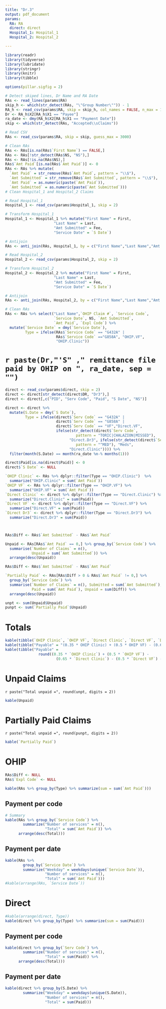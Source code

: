 ---
title: "Dr.3"
output: pdf_document
params:
  RA: RA
  direct: direct
  Hospital_1: Hospital_1
  Hospital_2: Hospital_2

---

```{r libraries, include=FALSE, echo=FALSE}
library(readr)
library(tidyverse)
library(lubridate)
library(stringr)
library(knitr)
library(tibble)
```


```{r digits, messages =FALSE, include=FALSE, warnings = FALSE, echo=FALSE}
options(pillar.sigfig = 2)
```

```{r RAs, messages =FALSE, include=FALSE, warnings = FALSE, echo=FALSE}
# Detect skiped lines, Dr Name and RA Date
RAs <- read_lines(params$RA)
skip_h <- which(str_detect(RAs, "\"Group Number\"")) - 1
RA_h <- read_csv(params$RA, skip = skip_h, col_names = FALSE, n_max = 10)
Dr <- RA_h$X2[RA_h$X1 == "Payee"]
ra_date <- dmy(RA_h$X2[RA_h$X1 == "Payment Date"])
skip <- which(str_detect(RAs, "Accepted\\sClaims"))

# Read CSV
RAs <- read_csv(params$RA, skip = skip, guess_max = 3000)

# Clean RAs
RAs <- RAs[is.na(RAs$`First Name`) == FALSE,]
RAs <- RAs[!str_detect(RAs$NS, "NS"),]
RAs <- RAs[!is.na(RAs$NS),]
RAs$`Amt Paid`[is.na(RAs$`Amt Paid`)] <- 0
RAs <- RAs %>% mutate(
  `Amt Paid` = str_remove(RAs$`Amt Paid`, pattern = "\\$"),
  `Amt Submitted` = str_remove(RAs$`Amt Submitted`, pattern = "\\$"),
  `Amt Paid` = as.numeric(paste(`Amt Paid`)),
  `Amt Submitted` = as.numeric(paste(`Amt Submitted`)))
# Clean Hospital_1 and Hospital_2 Claims

# Read Hospital_1
Hospital_1 <- read_csv(params$Hospital_1, skip = 2)

# Transform Hospital_1
Hospital_1 <- Hospital_1 %>% mutate("First Name" = First,
                      "Last Name" = Last,
                      "Amt Submitted" = Fee,
                      "Service Date" = `S Date`)

# Antijoin
RAs <- anti_join(RAs, Hospital_1, by = c("First Name","Last Name","Amt Submitted","Service Date"))

# Read Hospital_2
Hospital_2 <- read_csv(params$Hospital_2, skip = 2)

# Transform Hospital_2
Hospital_2 <- Hospital_2 %>% mutate("First Name" = First,
                      "Last Name" = Last,
                      "Amt Submitted" = Fee,
                      "Service Date" = `S Date`)

# Antijoin
RAs <- anti_join(RAs, Hospital_2, by = c("First Name","Last Name","Amt Submitted","Service Date"))

# Clean RAs
RAs <- RAs %>% select("Last Name",`OHIP Claim #`, `Service Code`,
                      `Service Date`, NS, `Amt Submitted`,
                      `Amt Paid`, `Expl Code`) %>%
  mutate(`Service Date` = dmy(`Service Date`),
         Type = ifelse(RAs$`Service Code` == "G432A" |
                       RAs$`Service Code` =="G858A", "OHIP.VF",
                       "OHIP.Clinic"))
```

# `r paste(Dr,"'S" ," remittance file paid by OHIP on ", ra_date, sep = "")`

```{r direct, messages =FALSE, include=FALSE, warnings = FALSE, echo=FALSE}
direct <- read_csv(params$direct, skip = 2)
direct <- direct[str_detect(direct$DR, "Dr3"),]
direct <- direct[,c("PID", "Serv Code", "Paid", "S Date", "NS")]

direct <- direct %>% 
  mutate(S.Date = dmy(`S Date`), 
         Type = ifelse(direct$`Serv Code` == "G432A" |
                       direct$`Serv Code` == "G858A" |
                       direct$`Serv Code` == "VF","Direct.VF",
                       ifelse(str_detect(direct$`Serv Code`,
                                pattern = "TORIC|CHALAZION|MISSED"),
                             "Direct.Dr3", ifelse(str_detect(direct$`Serv Code`,
                                pattern = "^MED"), "Meds",
                             "Direct.Clinic")))) %>%
  filter(month(S.Date) == month(ra_date %m-% months(1)))

direct$Paid[is.na(direct$Paid)] <- 0
direct$`S Date` <- NULL
```

```{r sums, messages =FALSE, include=FALSE, warnings = FALSE, echo=FALSE}

`OHIP Clinic` <- RAs %>% dplyr::filter(Type == "OHIP.Clinic")  %>%
  summarize("OHIP.Clinic" = sum(`Amt Paid`))
`OHIP VF` <- RAs %>% dplyr::filter(Type == "OHIP.VF") %>%
  summarize("OHIP.VF" = sum(`Amt Paid`))
`Direct Clinic` <- direct %>% dplyr::filter(Type == "Direct.Clinic") %>%
  summarize("Direct.Clinic" = sum(Paid))
`Direct VF` <- direct %>% dplyr::filter(Type == "Direct.VF") %>%
  summarize("Direct.VF" = sum(Paid))
`Direct Dr3` <- direct %>% dplyr::filter(Type == "Direct.Dr3") %>% 
  summarize("Direct.Dr3" = sum(Paid))



RAs$Diff <- RAs$`Amt Submitted` - RAs$`Amt Paid`

Unpaid <- RAs[RAs$`Amt Paid` == 0,] %>% group_by(`Service Code`) %>%
  summarise(`Number of Claims` = n(),
            Unpaid = sum(`Amt Submitted`)) %>%
  arrange(desc(Unpaid))

RAs$Diff <- RAs$`Amt Submitted` - RAs$`Amt Paid`

`Partially Paid` <- RAs[RAs$Diff > 0 & RAs$`Amt Paid` != 0,] %>%
  group_by(`Service Code`) %>%
  summarise(`Number of Claims` = n(), Submitted = sum(`Amt Submitted`),
            Paid = sum(`Amt Paid`), Unpaid = sum(Diff)) %>%
  arrange(desc(Unpaid))

unpt <- sum(Unpaid$Unpaid)
punpt <- sum(`Partially Paid`$Unpaid)
```

# Totals
```{r Total, echo=FALSE}
kable(tibble(`OHIP Clinic`, `OHIP VF`, `Direct Clinic`, `Direct VF`, `Direct Dr3`))
kable(tibble("Payable" = "(0.35 * OHIP Clinic) + (0.5 * OHIP VF) - (0.65 * Direct Clinic) - (0.5 * Direct VF) - (Direct Dr3)"))
kable(tibble("Payable" = 
               round((0.35 * `OHIP Clinic`) + (0.5 * `OHIP VF`) -
                       (0.65 * `Direct Clinic`) - (0.5 * `Direct VF`) - (`Direct Dr3`), digits = 2)))
```

# Unpaid Claims
`r paste("Total unpaid =", round(unpt, digits = 2))`

```{r Unpaid, echo=FALSE}
kable(Unpaid)
```

\newpage

# Partially Paid Claims
`r paste("Total unpaid =", round(punpt, digits = 2))`
```{r PUnpaid, echo=FALSE}
kable(`Partially Paid`)
```

# OHIP

```{r ohip sums, echo=FALSE}
RAs$Diff <- NULL
RAs$`Expl Code` <- NULL

kable(RAs %>% group_by(Type) %>% summarize(sum = sum(`Amt Paid`)))
```

## Payment per code
```{r OHIP Total by code, warnings = FALSE, echo=FALSE}
# Summary
kable(RAs %>% group_by(`Service Code`) %>% 
        summarize("Number of services" = n(),
                  "Total" = sum(`Amt Paid`)) %>%
      arrange(desc(Total)))

```

## Payment per date
```{r OHIP Total by date, warnings = FALSE, echo=FALSE}
kable(RAs %>% 
        group_by(`Service Date`) %>% 
        summarize("Weekday" = weekdays(unique(`Service Date`)),
                  "Number of services" = n(),
                  "Total" = sum(`Amt Paid`)))
#kable(arrange(RAs, `Service Date`))    
```

\newpage

# Direct
```{r direct sums, echo=FALSE}
#kable(arrange(direct, Type))
kable(direct %>% group_by(Type) %>% summarize(sum = sum(Paid)))

```

## Payment per code
```{r Direct Total by code, warnings = FALSE, echo=FALSE}
kable(direct %>% group_by(`Serv Code`) %>% 
        summarize("Number of services" = n(),
                  "Total" = sum(Paid)) %>%
      arrange(desc(Total)))
```

## Payment per date
```{r Direct Total by date, warnings = FALSE, echo=FALSE}
kable(direct %>% group_by(S.Date) %>% 
        summarize("Weekday" = weekdays(unique(S.Date)),
                  "Number of services" = n(),
                  "Total" = sum(Paid)))
```



